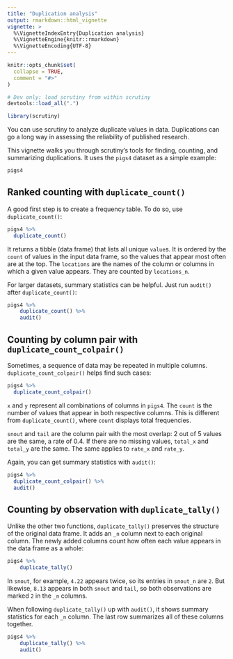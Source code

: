 ```yaml
---
title: "Duplication analysis"
output: rmarkdown::html_vignette
vignette: >
  %\VignetteIndexEntry{Duplication analysis}
  %\VignetteEngine{knitr::rmarkdown}
  %\VignetteEncoding{UTF-8}
---
```


```r
knitr::opts_chunk$set(
  collapse = TRUE,
  comment = "#>"
)
```

```r
# Dev only: load scrutiny from within scrutiny
devtools::load_all(".")
```

```r
library(scrutiny)
```

You can use scrutiny to analyze duplicate values in data. Duplications can go a long way in assessing the reliability of published research.

This vignette walks you through scrutiny's tools for finding, counting, and summarizing duplications. It uses the `pigs4` dataset as a simple example:

```r
pigs4
```

## Ranked counting with `duplicate_count()`

A good first step is to create a frequency table. To do so, use `duplicate_count()`:

```r
pigs4 %>% 
  duplicate_count()
```

It returns a tibble (data frame) that lists all unique `value`s. It is ordered by the `count` of values in the input data frame, so the values that appear most often are at the top. The `locations` are the names of the column or columns in which a given value appears. They are counted by `locations_n`.

For larger datasets, summary statistics can be helpful. Just run `audit()` after `duplicate_count()`:

```r
pigs4 %>% 
    duplicate_count() %>% 
    audit()
```

## Counting by column pair with `duplicate_count_colpair()`

Sometimes, a sequence of data may be repeated in multiple columns. `duplicate_count_colpair()` helps find such cases:

```r
pigs4 %>% 
  duplicate_count_colpair()
```

`x` and `y` represent all combinations of columns in `pigs4`. The `count` is the number of values that appear in both respective columns. This is different from `duplicate_count()`, where `count` displays total frequencies.

`snout` and `tail` are the column pair with the most overlap: 2 out of 5 values are the same, a rate of 0.4. If there are no missing values, `total_x` and `total_y` are the same. The same applies to `rate_x` and `rate_y`.

Again, you can get summary statistics with `audit()`:

```r
pigs4 %>% 
  duplicate_count_colpair() %>% 
  audit()
```

## Counting by observation with `duplicate_tally()`

Unlike the other two functions, `duplicate_tally()` preserves the structure of the original data frame. It adds an `_n` column next to each original column. The newly added columns count how often each value appears in the data frame as a whole:

```r
pigs4 %>% 
    duplicate_tally()
```

In `snout`, for example, `4.22` appears twice, so its entries in `snout_n` are `2`. But likewise, `8.13` appears in both `snout` and `tail`, so both observations are marked `2` in the `_n` columns.

When following `duplicate_tally()` up with `audit()`, it shows summary statistics for each `_n` column. The last row summarizes all of these columns together.

```r
pigs4 %>% 
    duplicate_tally() %>% 
    audit()
```
